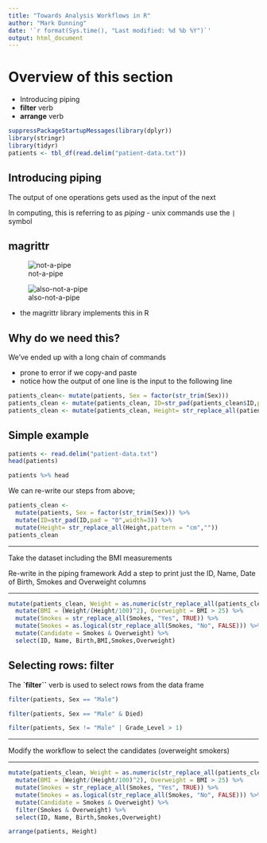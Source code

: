 ```yaml
---
title: "Towards Analysis Workflows in R"
author: "Mark Dunning"
date: '`r format(Sys.time(), "Last modified: %d %b %Y")`'
output: html_document
---
```


# Overview of this section

- Introducing piping
- **filter** verb
- **arrange** verb

```r
suppressPackageStartupMessages(library(dplyr))
library(stringr)
library(tidyr)
patients <- tbl_df(read.delim("patient-data.txt"))
```


## Introducing piping

The output of one operations gets used as the input of the next

In computing, this is referring to as *piping* 
- unix commands use the `|` symbol

## magrittr

![not-a-pipe](images/pipe.jpeg)

![also-not-a-pipe](https://upload.wikimedia.org/wikipedia/en/b/b9/MagrittePipe.jpg)

- the magrittr library implements this in R

## Why do we need this?

We've ended up with a long chain of commands

- prone to error if we copy-and paste
- notice how the output of one line is the input to the following line

```r

patients_clean<- mutate(patients, Sex = factor(str_trim(Sex)))
patients_clean <- mutate(patients_clean, ID=str_pad(patients_clean$ID,pad = "0",width=3))
patients_clean <- mutate(patients_clean, Height= str_replace_all(patients_clean$Height,pattern = "cm",""))
```


## Simple example

```r
patients <- read.delim("patient-data.txt")
head(patients)

patients %>% head

```

We can re-write our steps from above;

```r
patients_clean <-
  mutate(patients, Sex = factor(str_trim(Sex))) %>% 
  mutate(ID=str_pad(ID,pad = "0",width=3)) %>% 
  mutate(Height= str_replace_all(Height,pattern = "cm",""))
patients_clean
```


******

Take the dataset including the BMI measurements

Re-write in the piping framework
Add a step to print just the ID, Name, Date of Birth, Smokes and Overweight columns

******

```r
mutate(patients_clean, Weight = as.numeric(str_replace_all(patients_clean$Weight,"kg",""))) %>% 
  mutate(BMI = (Weight/(Height/100)^2), Overweight = BMI > 25) %>% 
  mutate(Smokes = str_replace_all(Smokes, "Yes", TRUE)) %>% 
  mutate(Smokes = as.logical(str_replace_all(Smokes, "No", FALSE))) %>% 
  mutate(Candidate = Smokes & Overweight) %>% 
  select(ID, Name, Birth,BMI,Smokes,Overweight)

```


## Selecting rows: **filter**

The **`filter``** verb is used to select rows from the data frame

```r
filter(patients, Sex == "Male") 
```

```r
filter(patients, Sex == "Male" & Died)
```

```r
filter(patients, Sex != "Male" | Grade_Level > 1)
```


******

Modify the workflow to select the candidates (overweight smokers)

******


```r
mutate(patients_clean, Weight = as.numeric(str_replace_all(patients_clean$Weight,"kg",""))) %>% 
  mutate(BMI = (Weight/(Height/100)^2), Overweight = BMI > 25) %>% 
  mutate(Smokes = str_replace_all(Smokes, "Yes", TRUE)) %>% 
  mutate(Smokes = as.logical(str_replace_all(Smokes, "No", FALSE))) %>% 
  mutate(Candidate = Smokes & Overweight) %>% 
  filter(Smokes & Overweight) %>% 
  select(ID, Name, Birth,Smokes,Overweight)

```

```r
arrange(patients, Height)
```

